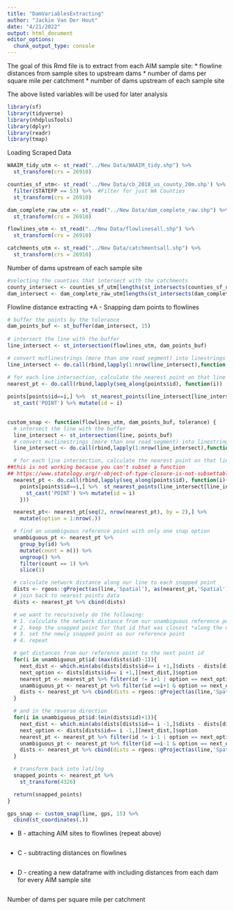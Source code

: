 ```yaml
---
title: "DamVariablesExtracting"
author: "Jackie Van Der Hout"
date: "4/21/2022"
output: html_document
editor_options: 
  chunk_output_type: console
---
```


The goal of this Rmd file is to extract from each AIM sample site:
* flowline distances from sample sites to upstream dams
* number of dams per square mile per catchment 
* number of dams upstream of each sample site

The above listed variables will be used for later analysis 


```r
library(sf)
library(tidyverse)
library(nhdplusTools)
library(dplyr)
library(readr)
library(tmap)

```

Loading Scraped Data
```r
WAAIM_tidy_utm <- st_read("../New Data/WAAIM_tidy.shp") %>% 
  st_transform(crs = 26910)

counties_sf_utm<- st_read('../New Data/cb_2018_us_county_20m.shp') %>% 
  filter(STATEFP == 53) %>%  #Filter for just WA Counties
  st_transform(crs = 26910)

dam_complete_raw_utm <- st_read("../New Data/dam_complete_raw.shp") %>% 
  st_transform(crs = 26910)

flowlines_utm <- st_read("../New Data/flowlinesall.shp") %>% 
  st_transform(crs = 26910)

catchments_utm <- st_read("../New Data/catchmentsall.shp") %>% 
  st_transform(crs = 26910)
```


Number of dams upstream of each sample site 
```r
#selecting the counties that intersect with the catchments 
county_intersect <- counties_sf_utm[lengths(st_intersects(counties_sf_utm, WAAIM_tidy_utm)) > 0,]
dam_intersect <- dam_complete_raw_utm[lengths(st_intersects(dam_complete_raw_utm, county_intersect)) > 0,]
```


Flowline distance extracting 
*A - Snapping dam points to flowlines
```r
# buffer the points by the tolerance
dam_points_buf <- st_buffer(dam_intersect, 15)
  
# intersect the line with the buffer
line_intersect <- st_intersection(flowlines_utm, dam_points_buf)

# convert mutlinestrings (more than one road segment) into linestrings
line_intersect <- do.call(rbind,lapply(1:nrow(line_intersect),function(x){st_cast(line_intersect[x,],"LINESTRING")}))

# for each line intersection, calculate the nearest point on that line to our gps point
nearest_pt <- do.call(rbind,lapply(seq_along(points$id), function(i)) 
  
points[points$id==i,] %>%  st_nearest_points(line_intersect[line_intersect$id==i,]) %>% st_sf %>%
  st_cast('POINT') %>% mutate(id = i)
  

custom_snap <- function(flowlines_utm, dam_points_buf, tolerance) {
  # intersect the line with the buffer
  line_intersect <- st_intersection(line, points_buf)
  # convert mutlinestrings (more than one road segment) into linestrings
  line_intersect <- do.call(rbind,lapply(1:nrow(line_intersect),function(x){st_cast(line_intersect[x,],"LINESTRING")}))

  # for each line intersection, calculate the nearest point on that line to our gps point
##this is not working because you can't subset a function 
## https://www.statology.org/r-object-of-type-closure-is-not-subsettable/ 
  nearest_pt <- do.call(rbind,lapply(seq_along(points$id), function(i){
    points[points$id==i,] %>%  st_nearest_points(line_intersect[line_intersect$id==i,]) %>% st_sf %>%
      st_cast('POINT') %>% mutate(id = i)
    }))

  nearest_pt<- nearest_pt[seq(2, nrow(nearest_pt), by = 2),] %>%
    mutate(option = 1:nrow(.))

  # find an unambiguous reference point with only one snap option
  unambiguous_pt <- nearest_pt %>%
    group_by(id) %>%
    mutate(count = n()) %>%
    ungroup() %>%
    filter(count == 1) %>%
    slice(1)

  # calculate network distance along our line to each snapped point
  dists <- rgeos::gProject(as(line,'Spatial'), as(nearest_pt,'Spatial'))
  # join back to nearest points data
  dists <- nearest_pt %>% cbind(dists)

  # we want to recursively do the following:
  # 1. calculate the network distance from our unambiguous reference point to the next id point in the data
  # 2. keep the snapped point for that id that was closest *along the network*  to the previous id
  # 3. set the newly snapped point as our reference point
  # 4. repeat

  # get distances from our reference point to the next point id
  for(i in unambiguous_pt$id:(max(dists$id)-1)){
    next_dist <- which.min(abs(dists[dists$id== i +1,]$dists - dists[dists$id== unambiguous_pt$id,]$dists ))
    next_option <- dists[dists$id== i +1,][next_dist,]$option
    nearest_pt <- nearest_pt %>% filter(id != i+1 | option == next_option)
    unambiguous_pt <- nearest_pt %>% filter(id ==i+1 & option == next_option)
    dists <- nearest_pt %>% cbind(dists = rgeos::gProject(as(line,'Spatial'), as(nearest_pt,'Spatial')))
  }

  # and in the reverse direction
  for(i in unambiguous_pt$id:(min(dists$id)+1)){
    next_dist <- which.min(abs(dists[dists$id== i -1,]$dists - dists[dists$id== unambiguous_pt$id,]$dists ))
    next_option <- dists[dists$id== i -1,][next_dist,]$option
    nearest_pt <- nearest_pt %>% filter(id != i-1 | option == next_option)
    unambiguous_pt <- nearest_pt %>% filter(id ==i-1 & option == next_option)
    dists <- nearest_pt %>% cbind(dists = rgeos::gProject(as(line,'Spatial'), as(nearest_pt,'Spatial')))
  }

  # transform back into lat/lng
  snapped_points <- nearest_pt %>%
    st_transform(4326)

  return(snapped_points)
}

gps_snap <- custom_snap(line, gps, 15) %>%
  cbind(st_coordinates(.))
```

* B - attaching AIM sites to flowlines (repeat above)
```r

```

* C - subtracting distances on flowlines
```r

```

* D - creating a new dataframe with including distances from each dam for every AIM sample site 
```r

```


Number of dams per square mile per catchment 
```r

```

